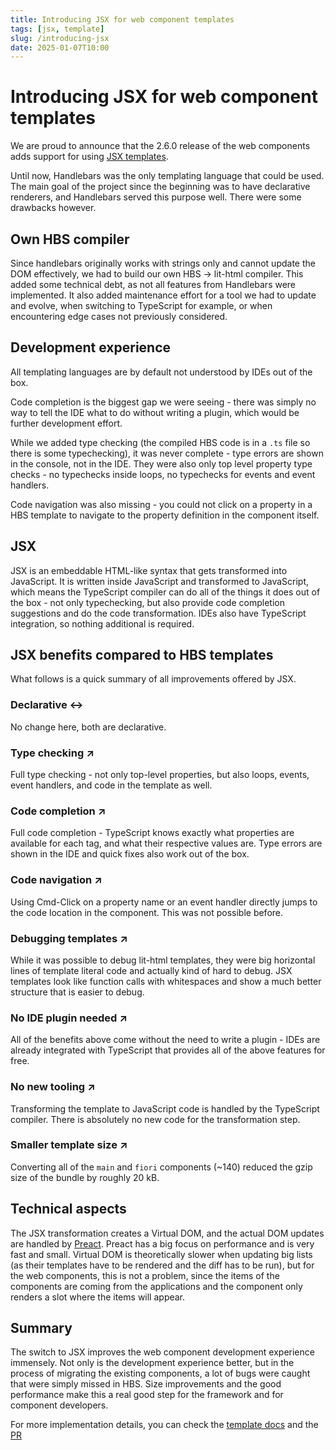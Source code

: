 ```yaml
---
title: Introducing JSX for web component templates
tags: [jsx, template]
slug: /introducing-jsx
date: 2025-01-07T10:00
---
```


# Introducing JSX for web component templates

We are proud to announce that the 2.6.0 release of the web components adds support for using [JSX templates](https://github.com/UI5/webcomponents/pull/10046).

Until now, Handlebars was the only templating language that could be used. The main goal of the project since the beginning was to have declarative renderers, and Handlebars served this purpose well. There were some drawbacks however.

## Own HBS compiler
Since handlebars originally works with strings only and cannot update the DOM effectively, we had to build our own HBS -> lit-html compiler. This added some technical debt, as not all features from Handlebars were implemented. It also added maintenance effort for a tool we had to update and evolve, when switching to TypeScript for example, or when encountering edge cases not previously considered.

## Development experience
All templating languages are by default not understood by IDEs out of the box.

Code completion is the biggest gap we were seeing - there was simply no way to tell the IDE what to do without writing a plugin, which would be further development effort.

While we added type checking (the compiled HBS code is in a `.ts` file so there is some typechecking), it was never complete - type errors are shown in the console, not in the IDE. They were also only top level property type checks - no typechecks inside loops, no typechecks for events and event handlers.

Code navigation was also missing - you could not click on a property in a HBS template to navigate to the property definition in the component itself.

## JSX

JSX is an embeddable HTML-like syntax that gets transformed into JavaScript. It is written inside JavaScript and transformed to JavaScript, which means the TypeScript compiler can do all of the things it does out of the box - not only typechecking, but also provide code completion suggestions and do the code transformation. IDEs also have TypeScript integration, so nothing additional is required.

## JSX benefits compared to HBS templates

What follows is a quick summary of all improvements offered by JSX.

### Declarative ↔️
No change here, both are declarative.

### Type checking ↗️
Full type checking - not only top-level properties, but also loops, events, event handlers, and code in the template as well.

### Code completion ↗️
Full code completion - TypeScript knows exactly what properties are available for each tag, and what their respective values are. Type errors are shown in the IDE and quick fixes also work out of the box.

### Code navigation ↗️
Using Cmd-Click on a property name or an event handler directly jumps to the code location in the component. This was not possible before.

### Debugging templates ↗️
While it was possible to debug lit-html templates, they were big horizontal lines of template literal code and actually kind of hard to debug. JSX templates look like function calls with whitespaces and show a much better structure that is easier to debug.

### No IDE plugin needed ↗️
All of the benefits above come without the need to write a plugin - IDEs are already integrated with TypeScript that provides all of the above features for free.

### No new tooling ↗️
Transforming the template to JavaScript code is handled by the TypeScript compiler. There is absolutely no new code for the transformation step.

### Smaller template size ↗️
Converting all of the `main` and `fiori` components (~140) reduced the gzip size of the bundle by roughly 20 kB.

## Technical aspects
The JSX transformation creates a Virtual DOM, and the actual DOM updates are handled by [Preact](https://preactjs.com/). Preact has a big focus on performance and is very fast and small. Virtual DOM is theoretically slower when updating big lists (as their templates have to be rendered and the diff has to be run), but for the web components, this is not a problem, since the items of the components are coming from the applications and the component only renders a slot where the items will appear.

## Summary
The switch to JSX improves the web component development experience immensely. Not only is the development experience better, but in the process of migrating the existing components, a lot of bugs were caught that were simply missed in HBS. Size improvements and the good performance make this a real good step for the framework and for component developers.

For more implementation details, you can check the [template docs](https://ui5.github.io/webcomponents/docs/development/templates/) and the [PR](https://github.com/UI5/webcomponents/pull/10046)
